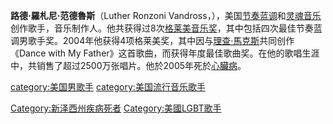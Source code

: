 
{{Infobox musical artist <!-- See Wikipedia:WikiProject Musicians -->
| name = 路德·范德魯斯
| image = Luther Vandross and Diana Ross 2000.jpg
| caption = 路德·范德魯斯（左）與戴安娜·羅斯，攝於2000年7月
| image_size = 230px
| background = solo_singer
| birth_name = 小路德·羅札尼·范德魯斯
| birth_date = {{birth date|1951|4|20}}
| birth_place= [[美國|美國]][[紐約|紐約]]
| death_date = {{death date and age|2005|7|1|1951|4|20}}
| death_place = 美國[[新澤西州|新澤西州]][[愛迪生_(新澤西州)|愛迪生]]
| origin =
| genre = {{Flat list|
*[[R&B|R&B]]
*[[靈魂樂|靈魂樂]]
*[[搖滾樂|搖滾樂]]
*{{link-en|寧靜的風暴|quiet storm}}
*[[當代成人音樂|當代成人音樂]]}}
| occupation = {{flat list|
*[[音樂家|音樂家]]
*[[作曲家|作曲家]]
*[[音樂製作人|音樂製作人]]}}
| Instrument = [[人聲|人聲]]，[[器樂|器樂]]
| years_active = 1979–2005
| label = {{Flat list|
*{{link-en|剪紙唱片|Cotillion Records}}
*[[史詩唱片|史詩唱片]]
*[[維京唱片|維京唱片]]
*[[J唱片公司|J唱片公司]]
*[[索尼音樂娛樂|索尼音樂娛樂]]
*{{link-en|遺產唱片|Legacy Recordings}}}}
| associated_acts = {{link-en|改變樂團|Change (band)}}，[[Chic|Chic]]，{{link-en|瑪莎·華斯|Martha Wash}}，{{link-en|迪奧尼·沃里克|Dionne Warwick}}，[[瑪麗亞·凱莉|瑪麗亞·凱莉]]，[[理查·馬克斯|理查·馬克斯]]，[[雲妮·侯斯頓|雲妮·侯斯頓]]，[[布斯塔·萊姆斯|布斯塔·萊姆斯]]，[[碧昂絲·諾利斯|碧昂絲·諾利斯]]，[[大衛·鮑伊|大衛·鮑伊]]
| website = {{URL|luthervandross.com}}
}}

'''路德·羅札尼·范德魯斯'''（Luther Ronzoni Vandross，{{bd|1951年|4月20日|2005年|7月1日}}），美国[[节奏蓝调|节奏蓝调]]和[[灵魂音乐|灵魂音乐]]创作歌手，音乐制作人。他共获得过8次[[格莱美音乐奖|格莱美音乐奖]]，其中包括四次最佳节奏蓝调男歌手奖。2004年他获得4项格莱美奖，其中因与[[理查·馬克斯|理查·馬克斯]]共同创作《Dance with My Father》这首歌曲，而获得年度最佳歌曲奖。在他的歌唱生涯中，共销售了超过2500万张唱片。他於2005年死於[[心臟病|心臟病]]。

{{Authority control}}
{{DEFAULTSORT:Vandross, Luther}}
[[category:美国男歌手|category:美国男歌手]]
[[category:美国流行音乐歌手|category:美国流行音乐歌手]]
[[Category:新泽西州疾病死者|Category:新泽西州疾病死者]]
[[Category:美國LGBT歌手|Category:美國LGBT歌手]]